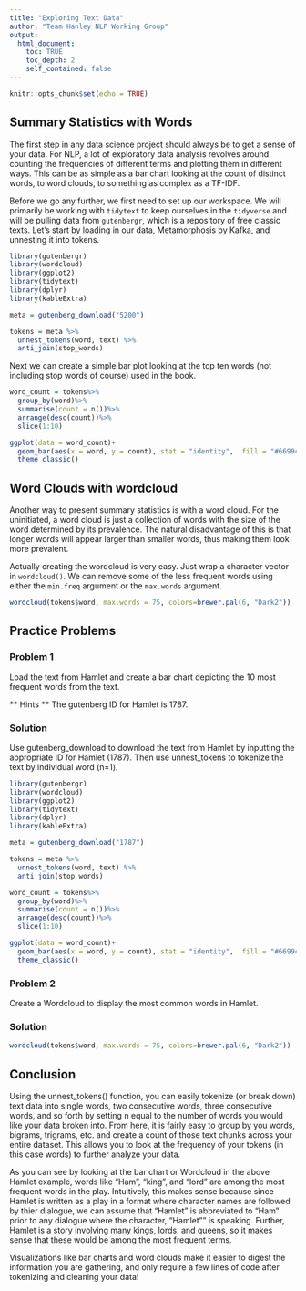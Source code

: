 ```yaml
---
title: "Exploring Text Data"
author: "Team Hanley NLP Working Group"
output:
  html_document:
    toc: TRUE
    toc_depth: 2
    self_contained: false
---
```


```r
knitr::opts_chunk$set(echo = TRUE)
```

## Summary Statistics with Words

The first step in any data science project should always be to get a sense of your data. For NLP, a lot of exploratory data analysis revolves around counting the frequencies of different terms and plotting them in different ways. This can be as simple as a bar chart looking at the count of distinct words, to word clouds, to something as complex as a TF-IDF. 

Before we go any further, we first need to set up our workspace. We will primarily be working with `tidytext` to keep ourselves in the `tidyverse` and will be pulling data from `gutenbergr`, which is a repository of free classic texts. Let's start by loading in our data, Metamorphosis by Kafka, and unnesting it into tokens.

```r
library(gutenbergr)
library(wordcloud)
library(ggplot2)
library(tidytext)
library(dplyr)
library(kableExtra)

meta = gutenberg_download("5200") 

tokens = meta %>%
  unnest_tokens(word, text) %>%
  anti_join(stop_words) 

```

Next we can create a simple bar plot looking at the top ten words (not including stop words of course) used in the book. 

```r

word_count = tokens%>%
  group_by(word)%>%
  summarise(count = n())%>%
  arrange(desc(count))%>%
  slice(1:10)

ggplot(data = word_count)+
  geom_bar(aes(x = word, y = count), stat = "identity",  fill = "#6699cc")+
  theme_classic()

```

## Word Clouds with wordcloud

Another way to present summary statistics is with a word cloud. For the uninitiated, a word cloud is just a collection of words with the size of the word determined by its prevalence. The natural disadvantage of this is that longer words will appear larger than smaller words, thus making them look more prevalent.  

Actually creating the wordcloud is very easy. Just wrap a character vector in `wordcloud()`. We can remove some of the less frequent words using either the `min.freq` argument or the `max.words` argument. 

```r

wordcloud(tokens$word, max.words = 75, colors=brewer.pal(6, "Dark2"))

```

## Practice Problems

### Problem 1

Load the text from Hamlet and create a bar chart depicting the 10 most frequent words from the text. 

** Hints **
The gutenberg ID for Hamlet is 1787.

### Solution

Use gutenberg_download to download the text from Hamlet by inputting the appropriate ID for Hamlet (1787). Then use unnest_tokens to tokenize the text by individual word (n=1).

```r
library(gutenbergr)
library(wordcloud)
library(ggplot2)
library(tidytext)
library(dplyr)
library(kableExtra)

meta = gutenberg_download("1787") 

tokens = meta %>%
  unnest_tokens(word, text) %>%
  anti_join(stop_words) 

word_count = tokens%>%
  group_by(word)%>%
  summarise(count = n())%>%
  arrange(desc(count))%>%
  slice(1:10)

ggplot(data = word_count)+
  geom_bar(aes(x = word, y = count), stat = "identity",  fill = "#6699cc")+
  theme_classic()


```

### Problem 2

Create a Wordcloud to display the most common words in Hamlet.

### Solution


```r
wordcloud(tokens$word, max.words = 75, colors=brewer.pal(6, "Dark2"))

```

## Conclusion

Using the unnest_tokens() function, you can easily tokenize (or break down) text data into single words, two consecutive words, three consecutive words, and so forth by setting n equal to the number of words you would like your data broken into. From here, it is fairly easy to group by you words, bigrams, trigrams, etc. and create a count of those text chunks across your entire dataset. This allows you to look at the frequency of your tokens (in this case words) to further analyze your data. 

As you can see by looking at the bar chart or Wordcloud in the above Hamlet example, words like "Ham", "king", and "lord" are among the most frequent words in the play. Intuitively, this makes sense because since Hamlet is written as a play in a format where character names are followed by thier dialogue, we can assume that "Hamlet" is abbreviated to "Ham" prior to any dialogue where the character, "Hamlet"" is speaking. Further, Hamlet is a story involving many kings, lords, and queens, so it makes sense that these would be among the most frequent terms.

Visualizations like bar charts and word clouds make it easier to digest the information you are gathering, and only require a few lines of code after tokenizing and cleaning your data!

<br>
<br>
